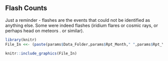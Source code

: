 ## Flash Counts
  
Just a reminder - flashes are the events that could not be identified as anything else. Some were indeed flashes (iridium flares or cosmic rays, or perhaps head on meteors . or similar).

```{r echo = FALSE, out.width='100%'}

library(knitr)
File_In <<- (paste(params$Data_Folder,params$Rpt_Month," ",params$Rpt_Year,"/","Chart_Category_Bar_",params$Rpt_Year,"_YTD__Flash.jpg",sep=""))

knitr::include_graphics(File_In)
```